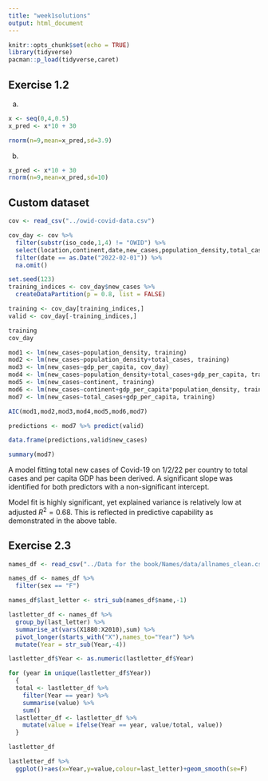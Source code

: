 ```yaml
---
title: "week1solutions"
output: html_document
---
```


```r
knitr::opts_chunk$set(echo = TRUE)
library(tidyverse)
pacman::p_load(tidyverse,caret)
```

## Exercise 1.2

a)
```r
x <- seq(0,4,0.5)
x_pred <- x*10 + 30

rnorm(n=9,mean=x_pred,sd=3.9)
```


b)
```r
x_pred <- x*10 + 30
rnorm(n=9,mean=x_pred,sd=10)

```


## Custom dataset
```r
cov <- read_csv("../owid-covid-data.csv")

cov_day <- cov %>%
  filter(substr(iso_code,1,4) != "OWID") %>%
  select(location,continent,date,new_cases,population_density,total_cases,life_expectancy,gdp_per_capita) %>% 
  filter(date == as.Date("2022-02-01")) %>%
  na.omit()

set.seed(123)
training_indices <- cov_day$new_cases %>%
  createDataPartition(p = 0.8, list = FALSE)

training <- cov_day[training_indices,]
valid <- cov_day[-training_indices,]

training
cov_day

mod1 <- lm(new_cases~population_density, training)
mod2 <- lm(new_cases~population_density+total_cases, training)
mod3 <- lm(new_cases~gdp_per_capita, cov_day)
mod4 <- lm(new_cases~population_density+total_cases+gdp_per_capita, training)
mod5 <- lm(new_cases~continent, training)
mod6 <- lm(new_cases~continent+gdp_per_capita*population_density, training)
mod7 <- lm(new_cases~total_cases+gdp_per_capita, training)

```

```r
AIC(mod1,mod2,mod3,mod4,mod5,mod6,mod7)
```
```r
predictions <- mod7 %>% predict(valid)

data.frame(predictions,valid$new_cases)
```
```r
summary(mod7)
```
A model fitting total new cases of Covid-19 on 1/2/22 per country to total cases and per capita GDP has been derived. 
A significant slope was identified for both predictors with a non-significant intercept. 

Model fit is highly significant, yet explained variance is relatively low at adjusted $R^2=0.68$. This is reflected in predictive capability as demonstrated in the above table.



## Exercise 2.3
```r
names_df <- read_csv("../Data for the book/Names/data/allnames_clean.csv")

names_df <- names_df %>% 
  filter(sex == "F")

names_df$last_letter <- stri_sub(names_df$name,-1)

lastletter_df <- names_df %>% 
  group_by(last_letter) %>% 
  summarise_at(vars(X1880:X2010),sum) %>% 
  pivot_longer(starts_with("X"),names_to="Year") %>% 
  mutate(Year = str_sub(Year,-4))

lastletter_df$Year <- as.numeric(lastletter_df$Year)

for (year in unique(lastletter_df$Year))
  {
  total <- lastletter_df %>% 
    filter(Year == year) %>% 
    summarise(value) %>% 
    sum()
  lastletter_df <- lastletter_df %>% 
    mutate(value = ifelse(Year == year, value/total, value)) 
  }

lastletter_df

lastletter_df %>% 
  ggplot()+aes(x=Year,y=value,colour=last_letter)+geom_smooth(se=F)

```

